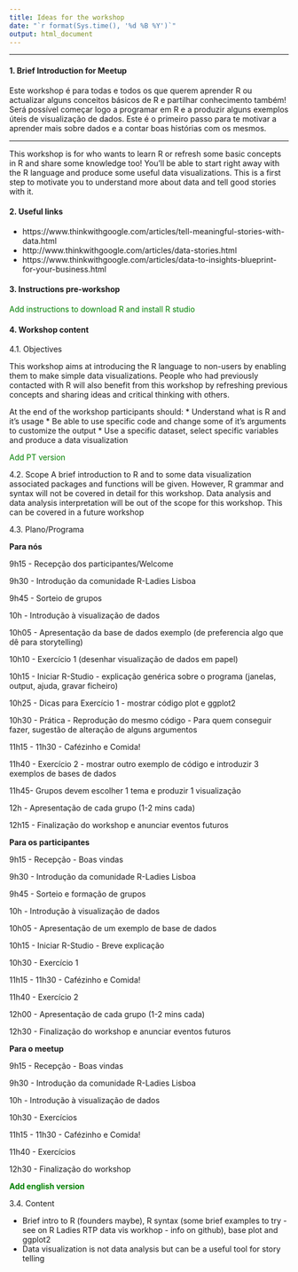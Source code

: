 ```yaml
---
title: Ideas for the workshop
date: "`r format(Sys.time(), '%d %B %Y')`"
output: html_document
---
```

***

#### 1. Brief Introduction for Meetup

Este workshop é para todas e todos os que querem aprender R ou actualizar alguns conceitos básicos de R e partilhar conhecimento também! Será possível começar logo a programar em R e a produzir alguns exemplos úteis de visualização de dados. Este é o primeiro passo para te motivar a aprender mais sobre dados e a contar boas histórias com os mesmos.

***

This workshop is for who wants to learn R or refresh some basic concepts in R and share some knowledge too! You'll be able to start right away with the R language and produce some useful data visualizations. This is a first step to motivate you to understand more about data and tell good stories with it.


#### 2. Useful links

* https://www.thinkwithgoogle.com/articles/tell-meaningful-stories-with-data.html
* http://www.thinkwithgoogle.com/articles/data-stories.html
* https://www.thinkwithgoogle.com/articles/data-to-insights-blueprint-for-your-business.html


#### **3. Instructions pre-workshop**

<span style = "color: green"> Add instructions to download R and install R studio</span>


#### **4. Workshop content**

4.1. Objectives

This workshop aims at introducing the R language to non-users by enabling them to make simple data visualizations. People who had previously contacted with R will also benefit from this workshop by refreshing previous concepts and sharing ideas and critical thinking with others. 

At the end of the workshop participants should:
* Understand what is R and it's usage 
* Be able to use specific code and change some of it's arguments to customize the output
* Use a specific dataset, select specific variables and produce a data visualization 

<span style = "color: green">Add PT version</span>


4.2. Scope
A brief introduction to R and to some data visualization associated packages and functions will be given. However, R grammar and syntax will not be covered in detail for this workshop.
Data analysis and data analysis interpretation will be out of the scope for this workshop. This can be covered in a future workshop


4.3. Plano/Programa 


**Para nós**

9h15 - Recepção dos participantes/Welcome

9h30 - Introdução da comunidade R-Ladies Lisboa

9h45 - Sorteio de grupos

10h -  Introdução à visualização de dados

10h05 - Apresentação da base de dados exemplo (de preferencia algo que dê para storytelling)

10h10 - Exercício 1 (desenhar visualização de dados em papel)

10h15 - Iniciar R-Studio - explicação genérica sobre o programa (janelas, output, ajuda, gravar ficheiro)

10h25 - Dicas para Exercício 1 - mostrar código plot e ggplot2

10h30 - Prática - Reprodução do mesmo código - Para quem conseguir fazer, sugestão de alteração de alguns argumentos

11h15 - 11h30 - Cafézinho e Comida! 

11h40 - Exercício 2 - mostrar outro exemplo de código e introduzir 3 exemplos de bases de dados

11h45- Grupos devem escolher 1 tema e produzir 1 visualização

12h - Apresentação de cada grupo (1-2 mins cada)

12h15 - Finalização do workshop e anunciar eventos futuros


**Para os participantes**

9h15 - Recepção - Boas vindas

9h30 - Introdução da comunidade R-Ladies Lisboa

9h45 - Sorteio e formação de grupos

10h -  Introdução à visualização de dados

10h05 - Apresentação de um exemplo de base de dados 

10h15 - Iniciar R-Studio - Breve explicação

10h30 - Exercício 1

11h15 - 11h30 - Cafézinho e Comida! 

11h40 - Exercício 2 

12h00 - Apresentação de cada grupo (1-2 mins cada)

12h30 - Finalização do workshop e anunciar eventos futuros


**Para o meetup**

9h15 - Recepção - Boas vindas

9h30 - Introdução da comunidade R-Ladies Lisboa

10h -  Introdução à visualização de dados

10h30 - Exercícios

11h15 - 11h30 - Cafézinho e Comida! 

11h40 - Exercícios

12h30 - Finalização do workshop 


<span style = "color: green"> **Add english version** </span>


3.4. Content

* Brief intro to R (founders maybe), R syntax (some brief examples to try - see on R Ladies RTP data vis workhop - info on github), base plot and ggplot2
* Data visualization is not data analysis but can be a useful tool for story telling

